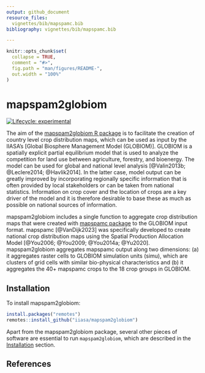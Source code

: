 ```yaml
---
output: github_document
resource_files:
  vignettes/bib/mapspamc.bib
bibliography: vignettes/bib/mapspamc.bib

---
```


<!-- README.md is generated from README.Rmd. Please edit that file -->

```r
knitr::opts_chunk$set(
  collapse = TRUE,
  comment = "#>",
  fig.path = "man/figures/README-",
  out.width = "100%"
)
```

# mapspam2globiom

<!-- badges: start -->
[![Lifecycle: experimental](https://img.shields.io/badge/lifecycle-experimental-orange.svg)](https://www.tidyverse.org/lifecycle/#experimental)
<!-- badges: end -->

The aim of the [mapspam2globiom R package](https://iiasa.github.io/mapspam2globiom) is to facilitate the creation of country level crop distribution maps, which can be used as input by the IIASA's [Global Biosphere Management Model (GLOBIOM)]. GLOBIOM is a spatially explicit partial equilibrium model that is used to analyze the competition for land use between agriculture, forestry, and bioenergy. The model can be used for global and national level analysis [@Valin2013b; @Leclere2014; @Havlik2014]. In the latter case, model output can be greatly improved by incorporating regionally specific information that is often provided by local stakeholders or can be taken from national statistics. Information on crop cover and the location of crops are a key driver of the model and it is therefore desirable to base these as much as possible on national sources of information. 

mapspam2globiom includes a single function to aggregate crop distribution maps that were created with [mapspamc package](https://michielvandijk.github.io/mapspamc/) to the GLOBIOM input format. mapspamc [@VanDijk2023] was specifically developed to create national crop distribution maps using the Spatial Production Allocation Model [@You2006; @You2009; @You2014a; @Yu2020]. mapspam2globiom aggregates mapspamc output along two dimensions: (a) it aggregates raster cells to GLOBIOM simulation units (simu), which are clusters of grid cells with similar bio-physical characteristics and (b) it aggregates the 40+ mapspamc crops to the 18 crop groups in GLOBIOM. 


## Installation

To install mapspam2globiom:

``` r
install.packages("remotes")
remotes::install_github("iiasa/mapspam2globiom")
```

Apart from the mapspam2globiom package, several other pieces of software are essential to run `mapspam2globiom`, which are described in the [Installation](articles/installation.html) section.


## References
